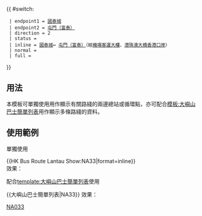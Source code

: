 {{ #switch: {{{format|}}}
  | endpoint1 = [[國泰城]]
  | endpoint2 = [[富泰公共運輸交匯處|屯門（富泰）]]
  | direction = 2
  | status = {{HK Bus Status|N}}
  | inline = [[國泰城]]↔ [[富泰公共運輸交匯處|屯門（富泰）]]（經[[香港國際機場|機場客運大樓]]、[[港珠澳大橋香港口岸]]）
  | normal =
  | full =
}}<noinclude>
==用法==
本模板可單獨使用用作顯示有關路綫的兩邊總站或循環點，亦可配合[[模板:大嶼山巴士簡單列表]]用作顯示多條路綫的資料。

==使用範例==
;單獨使用
<nowiki>{{HK Bus Route Lantau Show:NA33|format=inline}}</nowiki><br>
效果：{{HK Bus Route Lantau Show:NA33|format=inline}}

;配合[[template:大嶼山巴士簡單列表]]使用
<nowiki>{{大嶼山巴士簡單列表|NA33}}</nowiki>
效果：{{大嶼山巴士簡單列表|NA33}}
[[Category:龍運巴士路線模板|NA033]]</noinclude>